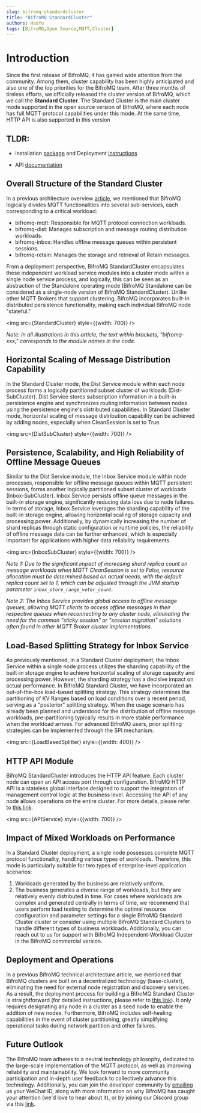 ```yaml
---
slug: bifromq-standardcluster
title: "BifroMQ StandardCluster"
authors: HaoYu
tags: [BifroMQ,Open Source,MQTT,Cluster]
---
```


# Introduction
Since the first release of BifroMQ, it has gained wide attention from the community. Among them, cluster capability has been highly anticipated and also one of the top priorities for the BifroMQ team. After three months of tireless efforts, we officially released the cluster version of BifroMQ, which we call the **Standard Cluster**. The Standard Cluster is the main cluster mode supported in the open source version of BifroMQ, where each node has full MQTT protocol capabilities under this mode. At the same time, HTTP API is also supported in this version

<!--truncate-->

## TLDR:
* Installation [package](https://github.com/bifromqio/bifromq/releases/) and Deployment [instructions](/docs/cluster/standardcluster/)
<!-- * Test [report](/docs/test_report/report/) -->
* API [documentation](/docs/user_guide/api/intro/)

## Overall Structure of the Standard Cluster
In a previous architecture overview [article](2023-09-06-bifromq-architecture-overview.md), we mentioned that BifroMQ logically divides MQTT functionalities into several sub-services, each corresponding to a critical workload:
* bifromq-mqtt: Responsible for MQTT protocol connection workloads.
* bifromq-dist: Manages subscription and message routing distribution workloads.
* bifromq-inbox: Handles offline message queues within persistent sessions.
* bifromq-retain: Manages the storage and retrieval of Retain messages.

From a deployment perspective, BifroMQ StandardCluster encapsulates these independent workload service modules into a cluster mode within a single node service process, and logically, this can be seen as an abstraction of the Standalone operating mode (BifroMQ Standalone can be considered as a single-node version of BifroMQ StandardCluster). Unlike other MQTT Brokers that support clustering, BifroMQ incorporates built-in distributed persistence functionality, making each individual BifroMQ node "stateful."

<img src={StandardCluster} style={{width: 700}} />

*Note: In all illustrations in this article, the text within brackets, "bifromq-xxx," corresponds to the module names in the code.*

## Horizontal Scaling of Message Distribution Capability
In the Standard Cluster mode, the Dist Service module within each node process forms a logically partitioned subset cluster of workloads (Dist-SubCluster). Dist Service stores subscription information in a built-in persistence engine and synchronizes routing information between nodes using the persistence engine's distributed capabilities. In Standard Cluster mode, horizontal scaling of message distribution capability can be achieved by adding nodes, especially when CleanSession is set to True.

<img src={DistSubCluster} style={{width: 700}} />

## Persistence, Scalability, and High Reliability of Offline Message Queues
Similar to the Dist Service module, the Inbox Service module within node processes, responsible for offline message queues within MQTT persistent sessions, forms another logically partitioned subset cluster of workloads (Inbox-SubCluster). Inbox Service persists offline queue messages in the built-in storage engine, significantly reducing data loss due to node failures. In terms of storage, Inbox Service leverages the sharding capability of the built-in storage engine, allowing horizontal scaling of storage capacity and processing power. Additionally, by dynamically increasing the number of shard replicas through static configuration or runtime policies, the reliability of offline message data can be further enhanced, which is especially important for applications with higher data reliability requirements.

<img src={InboxSubCluster} style={{width: 700}} />

*Note 1: Due to the significant impact of increasing shard replica count on message workloads when MQTT CleanSession is set to False, resource allocation must be determined based on actual needs, with the default replica count set to 1, which can be adjusted through the JVM startup parameter `inbox_store_range_voter_count`.*

*Note 2: The Inbox Service provides global access to offline message queues, allowing MQTT clients to access offline messages in their respective queues when reconnecting to any cluster node, eliminating the need for the common "sticky session" or "session migration" solutions often found in other MQTT Broker cluster implementations.*

## Load-Based Splitting Strategy for Inbox Service
As previously mentioned, in a Standard Cluster deployment, the Inbox Service within a single node process utilizes the sharding capability of the built-in storage engine to achieve horizontal scaling of storage capacity and processing power. However, the sharding strategy has a decisive impact on actual performance. In BifroMQ Standard Cluster, we have incorporated an out-of-the-box load-based splitting strategy. This strategy determines the partitioning of KV Ranges based on load conditions over a recent period, serving as a "posterior" splitting strategy. When the usage scenario has already been planned and understood for the distribution of offline message workloads, pre-partitioning typically results in more stable performance when the workload arrives. For advanced BifroMQ users, prior splitting strategies can be implemented through the SPI mechanism.

<img src={LoadBasedSplitter} style={{width: 400}} />

## HTTP API Module
BifroMQ StandardCluster introduces the HTTP API feature. Each cluster node can open an API access port through configuration. BifroMQ HTTP API is a stateless global interface designed to support the integration of management control logic at the business level. Accessing the API of any node allows operations on the entire cluster. For more details, please refer to [this link](/docs/user_guide/api/intro/).

<img src={APIService} style={{width: 700}} />

## Impact of Mixed Workloads on Performance
In a Standard Cluster deployment, a single node possesses complete MQTT protocol functionality, handling various types of workloads. Therefore, this mode is particularly suitable for two types of enterprise-level application scenarios:
1. Workloads generated by the business are relatively uniform.
2. The business generates a diverse range of workloads, but they are relatively evenly distributed in time.
   For cases where workloads are complex and generated centrally in terms of time, we recommend that users perform load testing to determine the optimal resource configuration and parameter settings for a single BifroMQ Standard Cluster cluster or consider using multiple BifroMQ Standard Clusters to handle different types of business workloads. Additionally, you can reach out to us for support with BifroMQ Independent-Workload Cluster in the BifroMQ commercial version.

## Deployment and Operations
In a previous BifroMQ technical architecture article, we mentioned that BifroMQ clusters are built on a decentralized technology (base-cluster), eliminating the need for external node registration and discovery services. As a result, the deployment process for building a BifroMQ Standard Cluster is straightforward (for detailed instructions, please refer to [this link](/docs/cluster/standardcluster/)). It only requires designating any node in a cluster as a seed node to enable the addition of new nodes. Furthermore, BifroMQ includes self-healing capabilities in the event of cluster partitioning, greatly simplifying operational tasks during network partition and other failures.

## Future Outlook
The BifroMQ team adheres to a neutral technology philosophy, dedicated to the large-scale implementation of the MQTT protocol, as well as improving reliability and maintainability. We look forward to more community participation and in-depth user feedback to collectively advance this technology. Additionally, you can join the developer community by [emailing](mailto:hello@bifromq.io) us your WeChat ID, along with more information on why BifroMQ has caught your attention (we'd love to hear about it), or by joining our Discord group via this [link](https://discord.gg/Pfs3QRadRB).
